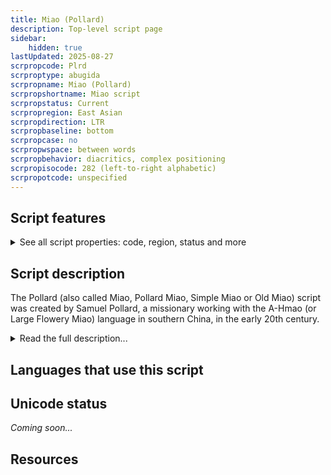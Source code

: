 ```yaml
---
title: Miao (Pollard)
description: Top-level script page
sidebar:
    hidden: true
lastUpdated: 2025-08-27
scrpropcode: Plrd
scrproptype: abugida
scrpropname: Miao (Pollard)
scrpropshortname: Miao script
scrpropstatus: Current
scrpropregion: East Asian
scrpropdirection: LTR
scrpropbaseline: bottom
scrpropcase: no
scrpropwspace: between words
scrpropbehavior: diacritics, complex positioning
scrpropisocode: 282 (left-to-right alphabetic)
scrpropotcode: unspecified
---
```



## Script features

<details>
<summary> See all script properties: code, region, status and more</summary>
<ScriptInfo />
</details>

## Script description

The Pollard (also called Miao, Pollard Miao, Simple Miao or Old Miao) script was created by Samuel Pollard, a missionary working with the A-Hmao (or Large Flowery Miao) language in southern China, in the early 20th century.

<details>
<summary>Read the full description...</summary>The script has been adapted for use by other languages in Southeast Asia. It has been revised a number of times since its inception - the form used in the 1936 Western Hmong translation of the New Testament became widespread, until the Chinese authorities in 1957 began to object to the script on the grounds of religious association and introduced a pinyin-style system. In 1988 however, Pollard's script underwent a final reform to yield the version currently in use, alongside the previous version and the pinyin system.

The Pollard Miao script is used for tonal languages and represents syllables containing an initial consonant followed by a vowel or vowel cluster. Consonants and vowels must each be explicitly expressed. There are 32 "big letters" for writing consonants and 37 "small letters" - diacritics - for writing vowels. Vowel diacritics are placed above, or at the top, middle or bottom right of the consonant. Originally the placement of the vowel indicated the tone of the syllable, however some of the reformed orthographies include separate tone marks, although these are not used consistently across languages or writing styles.

Eight of the consonants in Pollard's script can be modified by a diacritic to indicate aspiration. Some languages use these to indicate voicing contrasts, others, which require a large number of tones to be represented, use them for tone representation. Users of the script view combinations of letter + diacritic representing a process (such as aspiration) as a single chararacter, rather than two separate letters. However, diacritics which represent tone assignment or a vowel are viewed as separate letters.

Punctuation is borrowed from both the Latin and Chinese scripts.

There is also a symbol called a "wart", which is used in some orthographies to represent reduced stress on a syllable. Another, dot-like, symbol is used in other orthographies to represent reduced voicing. A third mark resembling a vertical serif is used in some areas to represent either reduced stress or reduced voicing. These three marks appear to be mutually exclusive.
</details>

## Languages that use this script

<WsList script='Plrd' wsMax='5' />

## Unicode status

_Coming soon..._

## Resources

<ScriptResources detailSummary='seemore' />

